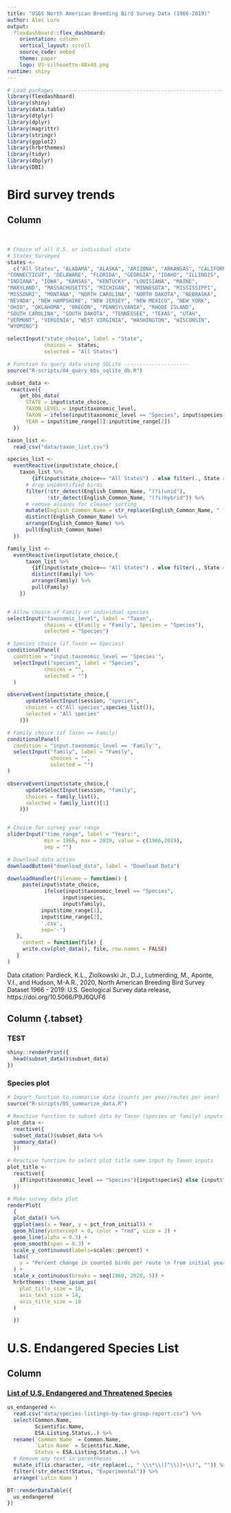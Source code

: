 ```yaml
---
title: "USGS North American Breeding Bird Survey Data (1966-2019)"
author: Alec Luro
output: 
  flexdashboard::flex_dashboard:
    orientation: column
    vertical_layout: scroll
    source_code: embed
    theme: paper
    logo: US-silhouette-48x48.png
runtime: shiny
---
```


```r
# Load packages -------------------------------------------------------------
library(flexdashboard)
library(shiny)
library(data.table)
library(dtplyr)
library(dplyr)
library(magrittr)
library(stringr)
library(ggplot2)
library(hrbrthemes)
library(tidyr)
library(dbplyr)
library(DBI)

```

Bird survey trends {#section-bird-survey-trends}
===================================== 


Column {.sidebar}
-----------------------------------------------------------------------
<br>

```r

# Choice of all U.S. or individual state
# States Surveyed
states <-
  c("All States", "ALABAMA", "ALASKA", "ARIZONA", "ARKANSAS", "CALIFORNIA", "COLORADO", 
"CONNECTICUT", "DELAWARE", "FLORIDA", "GEORGIA", "IDAHO", "ILLINOIS", 
"INDIANA", "IOWA", "KANSAS", "KENTUCKY", "LOUISIANA", "MAINE", 
"MARYLAND", "MASSACHUSETTS", "MICHIGAN", "MINNESOTA", "MISSISSIPPI", 
"MISSOURI", "MONTANA", "NORTH CAROLINA", "NORTH DAKOTA", "NEBRASKA", 
"NEVADA", "NEW HAMPSHIRE", "NEW JERSEY", "NEW MEXICO", "NEW YORK", 
"OHIO", "OKLAHOMA", "OREGON", "PENNSYLVANIA", "RHODE ISLAND", 
"SOUTH CAROLINA", "SOUTH DAKOTA", "TENNESSEE", "TEXAS", "UTAH", 
"VERMONT", "VIRGINIA", "WEST VIRGINIA", "WASHINGTON", "WISCONSIN", 
"WYOMING")

selectInput("state_choice", label = "State",
            choices =  states,
            selected = "All States")

```

```r
# Function to query data using SQLite ---------------------
source("R-scripts/04_query_bbs_sqlite_db.R")

subset_data <-
 reactive({
    get_bbs_data(
      STATE = input$state_choice,
      TAXON_LEVEL = input$taxonomic_level,
      TAXON = ifelse(input$taxonomic_level == "Species", input$species, input$family),
      YEAR = input$time_range[1]:input$time_range[2]) 
  })

taxon_list <-
  read_csv("data/taxon_list.csv")

species_list <-
  eventReactive(input$state_choice,{
    taxon_list %>% 
        {if(input$state_choice== "All States") . else filter(., State == input$state_choice)} %>%
      # drop unidentified birds
      filter(!str_detect(English_Common_Name, "(?i)unid"),
             !str_detect(English_Common_Name, "(?i)hybrid")) %>%
      # remove aliases for cleaner sorting
      mutate(English_Common_Name = str_replace(English_Common_Name, " ?\\(.*\\) ?", "")) %>%
      distinct(English_Common_Name) %>% 
      arrange(English_Common_Name) %>%
      pull(English_Common_Name)
  })

family_list <-
  eventReactive(input$state_choice,{
      taxon_list %>% 
        {if(input$state_choice== "All States") . else filter(., State == input$state_choice)} %>%
        distinct(Family) %>% 
        arrange(Family) %>%
        pull(Family)
    })



```


```r

# Allow choice of Family or individual species
selectInput("taxonomic_level", label = "Taxon",
            choices = c(Family = "Family", Species = "Species"),
            selected = "Species")

# Species choice (if Taxon == Species)
conditionalPanel(
  condition = "input.taxonomic_level == 'Species'",
  selectInput("species", label = "Species",
            choices = "",
            selected = "")
  )

observeEvent(input$state_choice,{
      updateSelectInput(session, "species",
      choices = c("All species",species_list()),
      selected = "All species"
    )})

# Family choice (if Taxon == Family)
conditionalPanel(
  condition = "input.taxonomic_level == 'Family'",
  selectInput("family", label = "Family",
              choices = "",
              selected = "")
)

observeEvent(input$state_choice,{
      updateSelectInput(session, "family",
      choices = family_list(),
      selected = family_list()[1]
    )})


# Choice for survey year range
sliderInput("time_range", label = "Years:",
            min = 1966, max = 2019, value = c(1966,2019),
            sep = "")

# Download data action
downloadButton("download_data", label = "Download Data")

downloadHandler(filename = function() {
     paste(input$state_choice,
            ifelse(input$taxonomic_level == "Species",
                  input$species,
                  input$family),
           input$time_range[1],
           input$time_range[2],
           '.csv',
           sep='-')
   },
     content = function(file) {
     write.csv(plot_data(), file, row.names = FALSE)
   }
)

```

Data citation:
Pardieck, K.L., Ziolkowski Jr., D.J., Lutmerding, M., Aponte, V.I., and Hudson, M-A.R., 2020, North American Breeding Bird Survey Dataset 1966 - 2019: U.S. Geological Survey data release, https://doi.org/10.5066/P9J6QUF6

Column {.tabset} {data-height=3000}
-----------------------------------------------------------------------
### TEST
```r
shiny::renderPrint({
  head(subset_data()$subset_data)
})
```


### Species plot

```r
# Import function to summarise data (counts per year/routes per year)
source("R-scripts/05_summarize_data.R")

# Reactive function to subset data by Taxon (species or family) inputs
plot_data <-
  reactive({
  subset_data()$subset_data %>%
  summary_data() 
  })

# Reactive function to select plot title name input by Taxon inputs
plot_title <-
  reactive({
    if(input$taxonomic_level == "Species"){input$species} else {input$family}
  })

# Make survey data plot
renderPlot(
  {
  plot_data() %>%
  ggplot(aes(x = Year, y = pct_from_initial)) +
  geom_hline(yintercept = 0, color = "red", size = 2) +
  geom_line(alpha = 0.3) +
  geom_smooth(span = 0.3) +
  scale_y_continuous(labels=scales::percent) +
  labs(
    y = "Percent change in counted birds per route \n from initial year"
  ) +
  scale_x_continuous(breaks = seq(1960, 2020, 5)) +
  hrbrthemes::theme_ipsum_ps(
    plot_title_size = 18,
    axis_text_size = 14,
    axis_title_size = 18
  )

  })

```


U.S. Endangered Species List {#section-endangered-species}
===================================== 

Column {data-width=200}
-----------------------------------------------------------------------
### [List of U.S. Endangered and Threatened Species](https://ecos.fws.gov/ecp/report/species-listings-by-tax-group?statusCategory=Listed&groupName=Birds)
```r
us_endangered <-
  read.csv("data/species-listings-by-tax-group-report.csv") %>% 
  select(Common.Name,
         Scientific.Name,
         ESA.Listing.Status..) %>% 
  rename(`Common Name` = Common.Name,
         `Latin Name` = Scientific.Name,
         Status = ESA.Listing.Status..) %>% 
  # Remove any text in parentheses
  mutate_if(is.character, ~str_replace(., " \\s*\\([^\\)]+\\)", "")) %>% 
  filter(!str_detect(Status, "Experimental")) %>% 
  arrange(`Latin Name`)

DT::renderDataTable({
  us_endangered
})

```


